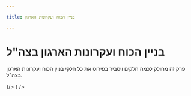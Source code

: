 ```yaml
---

title: בניין הכוח ועקרונות הארגון

---
```



# בניין הכוח ועקרונות הארגון בצה"ל

פרק זה מחולק לכמה חלקים ויסביר בפירוט את כל חלקי בניין הכוח ועקרונות הארגון בצה"ל.

<Cards>
<Card style={{fontSize: '21px'}} title="ארגון צבאי" href="/tkina/building/milorg" icon={<img src={soldier.src} width="32" height="32" />}/>
<Card style={{fontSize: '21px'}} title='תהליך התכנון בצה"ל' href="/tkina/building/plan" icon={<img src={plan.src} width="32" height="32" />} />
</Cards>
